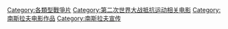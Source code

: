 {{Cat main|游击队电影}}

[[Category:各類型戰爭片|Category:各類型戰爭片]]
[[Category:第二次世界大战抵抗运动相关电影|Category:第二次世界大战抵抗运动相关电影]]
[[Category:南斯拉夫电影作品|Category:南斯拉夫电影作品]]
[[Category:南斯拉夫宣传|Category:南斯拉夫宣传]]